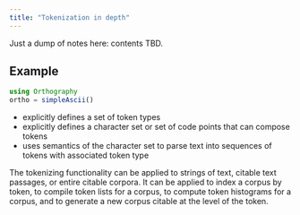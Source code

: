 ```yaml
---
title: "Tokenization in depth"
---
```


:::{.callout-warning}
Just a dump of notes here: contents TBD.
:::

## Example


```julia
using Orthography
ortho = simpleAscii()
```


- explicitly defines a set of token types
- explicitly defines a character set or set of code points that can compose tokens
- uses semantics of the character set to parse text into sequences of tokens with associated token type


The tokenizing functionality can be applied to strings of text, citable text passages, or entire citable corpora.  It can be applied to index a corpus by token, to compile token lists for a corpus, to compute token histograms for a corpus, and to generate a new corpus citable at the level of the token.


